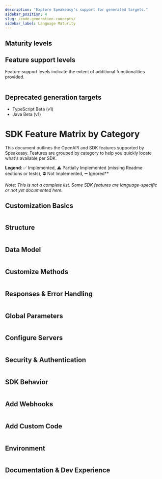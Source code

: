 ```yaml
---
description: "Explore Speakeasy's support for generated targets."
sidebar_position: 4
slug: /code-generation-concepts/
sidebar_label: Language Maturity
---
```



## Maturity levels

<Table
  data={[
    {
      level: "Alpha",
      description:
        "An early preview of upcoming features intended for gathering feedback. Alpha versions are less complete and likely to be unstable, with frequent updates and significant changes.",
    },
    {
      level: "Beta",
      description:
        "A pre-release version that includes many features of GA but is still subject to significant modifications based on user feedback. The interface is considered stable enough for testing.",
    },
    {
      level: "General availability (GA)",
      description:
        "A fully supported release that includes all functionalities altering the type interface from OpenAPI Specification keywords (for example, [oneOf](/docs/customize-sdks/oneof)).",
    },
  ]}
  columns={[
    { key: "level", header: "Maturity level" },
    { key: "description", header: "Description" },
  ]}
/>

## Feature support levels

Feature support levels indicate the extent of additional functionalities provided.

<Table
  data={[
    {
      target: "[TypeScript](/docs/languages/typescript/methodology-ts)",
      maturity: "GA",
      support: "GA",
    },
    {
      target: "[Go](/docs/languages/golang/methodology-go)",
      maturity: "GA",
      support: "GA",
    },
    {
      target: "[Java](/docs/languages/java/methodology-java)",
      maturity: "GA",
      support: "GA",
    },
    {
      target:
        "[Python - Pydantic & Async](/docs/languages/python/methodology-python)",
      maturity: "GA",
      support: "GA",
    },
    {
      target: "[C#](/docs/languages/csharp/methodology-csharp)",
      maturity: "GA",
      support: "GA",
    },
    {
      target: "[Terraform](/docs/create-terraform)",
      maturity: "GA",
      support: "Level 2",
    },
    {
      target: "[PHP](/docs/languages/php/methodology-php)",
      maturity: "GA",
      support: "Level 1",
    },
    {
      target: "[Unity](/docs/languages/unity/methodology-unity)",
      maturity: "Beta",
      support: "Level 1",
    },
    {
      target: "[Ruby](/docs/languages/ruby/methodology-ruby)",
      maturity: "Alpha",
      support: "Level 1",
    },
    { target: "Postman", maturity: "Alpha", support: "Level 1" },
  ]}
  columns={[
    { key: "target", header: "Target" },
    { key: "maturity", header: "Maturity level" },
    { key: "support", header: "Feature support level" },
  ]}
/>

## Deprecated generation targets

- TypeScript Beta (v1)
- Java Beta (v1)

# SDK Feature Matrix by Category

This document outlines the OpenAPI and SDK features supported by Speakeasy. Features are grouped by category to help you quickly locate what's available per SDK.

**Legend**: ✅ Implemented, ⚠️ Partially Implemented (missing Readme sections or tests), ⛔ Not Implemented, ➖ Ignored\*\*

_Note: This is not a complete list. Some SDK features are language-specific or not yet documented here._

## Customization Basics

<Table
  columns={[
    { key: "feature", header: "Feature" },
    { key: "typescript", header: "TypeScript" },
    { key: "python", header: "Python" },
    { key: "go", header: "Go" },
    { key: "java", header: "Java" },
    { key: "csharp", header: "C#" },
    { key: "php", header: "PHP" },
    { key: "ruby", header: "Ruby" },
    { key: "unity", header: "Unity" },
    { key: "terraform", header: "Terraform" },
    { key: "postman", header: "Postman" },
  ]}
  data={[
    {
      feature: "`callbacks`",
      typescript: "✅",
      python: "✅",
      go: "✅",
      java: "✅",
      csharp: "✅",
      php: "✅",
      ruby: "✅",
      unity: "✅",
      terraform: "✅",
      postman: "⛔",
    },
    {
      feature: "`core`",
      typescript: "✅",
      python: "✅",
      go: "✅",
      java: "✅",
      csharp: "✅",
      php: "✅",
      ruby: "✅",
      unity: "✅",
      terraform: "✅",
      postman: "✅",
    },
  ]}
/>

## Structure

<Table
  columns={[
    { key: "feature", header: "Feature" },
    { key: "typescript", header: "TypeScript" },
    { key: "python", header: "Python" },
    { key: "go", header: "Go" },
    { key: "java", header: "Java" },
    { key: "csharp", header: "C#" },
    { key: "php", header: "PHP" },
    { key: "ruby", header: "Ruby" },
    { key: "unity", header: "Unity" },
    { key: "terraform", header: "Terraform" },
    { key: "postman", header: "Postman" },
  ]}
  data={[
    {
      feature: "`groups`",
      typescript: "✅",
      python: "✅",
      go: "✅",
      java: "✅",
      csharp: "✅",
      php: "✅",
      ruby: "✅",
      unity: "✅",
      terraform: "✅",
      postman: "✅",
    },
    {
      feature: "`ignores`",
      typescript: "✅",
      python: "✅",
      go: "✅",
      java: "✅",
      csharp: "✅",
      php: "✅",
      ruby: "✅",
      unity: "✅",
      terraform: "✅",
      postman: "✅",
    },
    {
      feature: "`includes`",
      typescript: "✅",
      python: "✅",
      go: "✅",
      java: "✅",
      csharp: "✅",
      php: "✅",
      ruby: "✅",
      unity: "✅",
      terraform: "✅",
      postman: "✅",
    },
    {
      feature: "`nameOverrides`",
      typescript: "✅",
      python: "✅",
      go: "✅",
      java: "✅",
      csharp: "✅",
      php: "✅",
      ruby: "✅",
      unity: "✅",
      terraform: "✅",
      postman: "✅",
    },
    {
      feature: "`multiLevelTagging`",
      typescript: "✅",
      python: "✅",
      go: "✅",
      java: "✅",
      csharp: "✅",
      php: "✅",
      ruby: "✅",
      unity: "✅",
      terraform: "✅",
      postman: "✅",
    },
  ]}
/>

## Data Model

<Table
  columns={[
    { key: "feature", header: "Feature" },
    { key: "typescript", header: "TypeScript" },
    { key: "python", header: "Python" },
    { key: "go", header: "Go" },
    { key: "java", header: "Java" },
    { key: "csharp", header: "C#" },
    { key: "php", header: "PHP" },
    { key: "ruby", header: "Ruby" },
    { key: "unity", header: "Unity" },
    { key: "terraform", header: "Terraform" },
    { key: "postman", header: "Postman" },
  ]}
  data={[
    {
      feature: "`disallowCircularRefs`",
      typescript: "⛔",
      python: "⛔",
      go: "⛔",
      java: "⛔",
      csharp: "⛔",
      php: "⛔",
      ruby: "⛔",
      unity: "⛔",
      terraform: "✅",
      postman: "⛔",
    },
    {
      feature: "`enums`",
      typescript: "✅",
      python: "✅",
      go: "✅",
      java: "✅",
      csharp: "✅",
      php: "✅",
      ruby: "✅",
      unity: "✅",
      terraform: "✅",
      postman: "✅",
    },
    {
      feature: "`typeOverrides`",
      typescript: "✅",
      python: "✅",
      go: "✅",
      java: "✅",
      csharp: "✅",
      php: "✅",
      ruby: "✅",
      unity: "✅",
      terraform: "✅",
      postman: "✅",
    },
    {
      feature: "`constsAndDefaults`",
      typescript: "✅",
      python: "✅",
      go: "✅",
      java: "✅",
      csharp: "✅",
      php: "✅",
      ruby: "✅",
      unity: "⛔",
      terraform: "✅",
      postman: "✅",
    },
    {
      feature: "`nullables`",
      typescript: "✅",
      python: "✅",
      go: "✅",
      java: "✅",
      csharp: "✅",
      php: "✅",
      ruby: "✅",
      unity: "⛔",
      terraform: "⛔",
      postman: "⛔",
    },
    {
      feature: "`unions`",
      typescript: "✅",
      python: "✅",
      go: "✅",
      java: "✅",
      csharp: "✅",
      php: "✅",
      ruby: "✅",
      unity: "✅",
      terraform: "✅",
      postman: "⛔",
    },
    {
      feature: "`bigint`",
      typescript: "✅",
      python: "✅",
      go: "✅",
      java: "✅",
      csharp: "✅",
      php: "✅",
      ruby: "⛔",
      unity: "✅",
      terraform: "⛔",
      postman: "✅",
    },
    {
      feature: "`decimal`",
      typescript: "✅",
      python: "✅",
      go: "✅",
      java: "✅",
      csharp: "✅",
      php: "✅",
      ruby: "⛔",
      unity: "✅",
      terraform: "⛔",
      postman: "✅",
    },
    {
      feature: "`sets`",
      typescript: "⛔",
      python: "⛔",
      go: "⛔",
      java: "⛔",
      csharp: "⛔",
      php: "⛔",
      ruby: "⛔",
      unity: "⛔",
      terraform: "✅",
      postman: "⛔",
    },
    {
      feature: "`sliceUnions`",
      typescript: "✅",
      python: "✅",
      go: "✅",
      java: "✅",
      csharp: "✅",
      php: "✅",
      ruby: "⛔",
      unity: "⛔",
      terraform: "⛔",
      postman: "⛔",
    },
    {
      feature: "`additionalProperties`",
      typescript: "✅",
      python: "✅",
      go: "✅",
      java: "✅",
      csharp: "✅",
      php: "✅",
      ruby: "✅",
      unity: "✅",
      terraform: "✅",
      postman: "⛔",
    },
    {
      feature: "`openEnums`",
      typescript: "✅",
      python: "✅",
      go: "✅",
      java: "✅",
      csharp: "⛔",
      php: "⛔",
      ruby: "⛔",
      unity: "⛔",
      terraform: "⛔",
      postman: "⛔",
    },
  ]}
/>

## Customize Methods

<Table
  columns={[
    { key: "feature", header: "Feature" },
    { key: "typescript", header: "TypeScript" },
    { key: "python", header: "Python" },
    { key: "go", header: "Go" },
    { key: "java", header: "Java" },
    { key: "csharp", header: "C#" },
    { key: "php", header: "PHP" },
    { key: "ruby", header: "Ruby" },
    { key: "unity", header: "Unity" },
    { key: "terraform", header: "Terraform" },
    { key: "postman", header: "Postman" },
  ]}
  data={[
    {
      feature: "`tagBasedOrdering`",
      typescript: "⛔",
      python: "⛔",
      go: "⛔",
      java: "⛔",
      csharp: "⛔",
      php: "⛔",
      ruby: "⛔",
      unity: "⛔",
      terraform: "⛔",
      postman: "⛔",
    },
    {
      feature: "`flattening`",
      typescript: "✅",
      python: "✅",
      go: "✅",
      java: "✅",
      csharp: "✅",
      php: "✅",
      ruby: "✅",
      unity: "✅",
      terraform: "✅",
      postman: "⛔",
    },
    {
      feature: "`methodSecurity`",
      typescript: "✅",
      python: "✅",
      go: "✅",
      java: "✅",
      csharp: "✅",
      php: "✅",
      ruby: "✅",
      unity: "✅",
      terraform: "✅",
      postman: "✅",
    },
    {
      feature: "`methodServerURLs`",
      typescript: "✅",
      python: "✅",
      go: "✅",
      java: "✅",
      csharp: "✅",
      php: "✅",
      ruby: "✅",
      unity: "✅",
      terraform: "✅",
      postman: "✅",
    },
    {
      feature: "`pagination`",
      typescript: "✅",
      python: "✅",
      go: "✅",
      java: "✅",
      csharp: "✅",
      php: "⚠️",
      ruby: "⚠️",
      unity: "⚠️",
      terraform: "✅",
      postman: "⛔",
    },
    {
      feature: "`retries`",
      typescript: "✅",
      python: "✅",
      go: "✅",
      java: "✅",
      csharp: "⚠️",
      php: "⚠️",
      ruby: "⚠️",
      unity: "⛔",
      terraform: "✅",
      postman: "⛔",
    },
    {
      feature: "`defaultEnabledRetries`",
      typescript: "✅",
      python: "✅",
      go: "✅",
      java: "⛔",
      csharp: "⛔",
      php: "⛔",
      ruby: "⛔",
      unity: "⛔",
      terraform: "⛔",
      postman: "⛔",
    },
    {
      feature: "`methodArguments`",
      typescript: "✅",
      python: "✅",
      go: "✅",
      java: "⛔",
      csharp: "✅",
      php: "✅",
      ruby: "✅",
      unity: "⛔",
      terraform: "✅",
      postman: "⛔",
    },
    {
      feature: "`urlBasedPagination`",
      typescript: "✅",
      python: "✅",
      go: "✅",
      java: "⛔",
      csharp: "⛔",
      php: "✅",
      ruby: "✅",
      unity: "⛔",
      terraform: "⛔",
      postman: "⛔",
    },
  ]}
/>

## Responses & Error Handling

<Table
  columns={[
    { key: "feature", header: "Feature" },
    { key: "typescript", header: "TypeScript" },
    { key: "python", header: "Python" },
    { key: "go", header: "Go" },
    { key: "java", header: "Java" },
    { key: "csharp", header: "C#" },
    { key: "php", header: "PHP" },
    { key: "ruby", header: "Ruby" },
    { key: "unity", header: "Unity" },
    { key: "terraform", header: "Terraform" },
    { key: "postman", header: "Postman" },
  ]}
  data={[
    {
      feature: "`getRequestBodies`",
      typescript: "⛔",
      python: "✅",
      go: "✅",
      java: "✅",
      csharp: "✅",
      php: "✅",
      ruby: "✅",
      unity: "✅",
      terraform: "✅",
      postman: "✅",
    },
    {
      feature: "`inputOutputModels`",
      typescript: "✅",
      python: "✅",
      go: "✅",
      java: "✅",
      csharp: "✅",
      php: "✅",
      ruby: "✅",
      unity: "✅",
      terraform: "✅",
      postman: "⛔",
    },
    {
      feature: "`errors`",
      typescript: "✅",
      python: "✅",
      go: "✅",
      java: "✅",
      csharp: "✅",
      php: "⚠️",
      ruby: "⚠️",
      unity: "✅",
      terraform: "⛔",
      postman: "✅",
    },
    {
      feature: "`enumUnions`",
      typescript: "✅",
      python: "✅",
      go: "⛔",
      java: "⛔",
      csharp: "⛔",
      php: "⛔",
      ruby: "⛔",
      unity: "⛔",
      terraform: "⛔",
      postman: "⛔",
    },
    {
      feature: "`errorUnions`",
      typescript: "✅",
      python: "✅",
      go: "✅",
      java: "⛔",
      csharp: "✅",
      php: "✅",
      ruby: "⛔",
      unity: "⛔",
      terraform: "⛔",
      postman: "⛔",
    },
    {
      feature: "`responseFormat`",
      typescript: "✅",
      python: "✅",
      go: "✅",
      java: "⛔",
      csharp: "✅",
      php: "✅",
      ruby: "✅",
      unity: "⛔",
      terraform: "⛔",
      postman: "⛔",
    },
    {
      feature: "`jsonlResponses`",
      typescript: "✅",
      python: "✅",
      go: "✅",
      java: "✅",
      csharp: "⛔",
      php: "⛔",
      ruby: "⛔",
      unity: "⛔",
      terraform: "⛔",
      postman: "⛔",
    },
    {
      feature: "`uploadStreams`",
      typescript: "✅",
      python: "✅",
      go: "✅",
      java: "⛔",
      csharp: "⛔",
      php: "⛔",
      ruby: "⛔",
      unity: "⛔",
      terraform: "⛔",
      postman: "⛔",
    },
  ]}
/>

## Global Parameters

<Table
  columns={[
    { key: "feature", header: "Feature" },
    { key: "typescript", header: "TypeScript" },
    { key: "python", header: "Python" },
    { key: "go", header: "Go" },
    { key: "java", header: "Java" },
    { key: "csharp", header: "C#" },
    { key: "php", header: "PHP" },
    { key: "ruby", header: "Ruby" },
    { key: "unity", header: "Unity" },
    { key: "terraform", header: "Terraform" },
    { key: "postman", header: "Postman" },
  ]}
  data={[
    {
      feature: "`additionalDependencies`",
      typescript: "✅",
      python: "✅",
      go: "✅",
      java: "✅",
      csharp: "✅",
      php: "✅",
      ruby: "✅",
      unity: "⛔",
      terraform: "✅",
      postman: "⛔",
    },
    {
      feature: "`deepObjectParams`",
      typescript: "✅",
      python: "✅",
      go: "✅",
      java: "⛔",
      csharp: "⛔",
      php: "✅",
      ruby: "⛔",
      unity: "⛔",
      terraform: "✅",
      postman: "⛔",
    },
    {
      feature: "`acceptHeaders`",
      typescript: "✅",
      python: "✅",
      go: "✅",
      java: "✅",
      csharp: "⛔",
      php: "⛔",
      ruby: "⛔",
      unity: "⛔",
      terraform: "⛔",
      postman: "✅",
    },
    {
      feature: "`allowReserved`",
      typescript: "⛔",
      python: "⛔",
      go: "⛔",
      java: "✅",
      csharp: "⛔",
      php: "⛔",
      ruby: "⛔",
      unity: "⛔",
      terraform: "⛔",
      postman: "⛔",
    },
  ]}
/>

## Configure Servers

<Table
  columns={[
    { key: "feature", header: "Feature" },
    { key: "typescript", header: "TypeScript" },
    { key: "python", header: "Python" },
    { key: "go", header: "Go" },
    { key: "java", header: "Java" },
    { key: "csharp", header: "C#" },
    { key: "php", header: "PHP" },
    { key: "ruby", header: "Ruby" },
    { key: "unity", header: "Unity" },
    { key: "terraform", header: "Terraform" },
    { key: "postman", header: "Postman" },
  ]}
  data={[
    {
      feature: "`globalServerURLs`",
      typescript: "✅",
      python: "✅",
      go: "✅",
      java: "✅",
      csharp: "✅",
      php: "✅",
      ruby: "✅",
      unity: "✅",
      terraform: "✅",
      postman: "✅",
    },
    {
      feature: "`globalSecurityFlattening`",
      typescript: "✅",
      python: "✅",
      go: "✅",
      java: "✅",
      csharp: "✅",
      php: "✅",
      ruby: "✅",
      unity: "⛔",
      terraform: "✅",
      postman: "⛔",
    },
    {
      feature: "`globals`",
      typescript: "✅",
      python: "✅",
      go: "✅",
      java: "✅",
      csharp: "✅",
      php: "✅",
      ruby: "✅",
      unity: "✅",
      terraform: "✅",
      postman: "✅",
    },
    {
      feature: "`serverIDs`",
      typescript: "✅",
      python: "✅",
      go: "✅",
      java: "✅",
      csharp: "✅",
      php: "✅",
      ruby: "✅",
      unity: "✅",
      terraform: "✅",
      postman: "✅",
    },
    {
      feature: "`serverEvents`",
      typescript: "✅",
      python: "✅",
      go: "✅",
      java: "⚠️",
      csharp: "⛔",
      php: "⛔",
      ruby: "⛔",
      unity: "⛔",
      terraform: "⛔",
      postman: "⛔",
    },
    {
      feature: "`serverEventsSentinels`",
      typescript: "✅",
      python: "✅",
      go: "✅",
      java: "⚠️",
      csharp: "⛔",
      php: "⛔",
      ruby: "⛔",
      unity: "⛔",
      terraform: "⛔",
      postman: "⛔",
    },
  ]}
/>

## Security & Authentication

<Table
  columns={[
    { key: "feature", header: "Feature" },
    { key: "typescript", header: "TypeScript" },
    { key: "python", header: "Python" },
    { key: "go", header: "Go" },
    { key: "java", header: "Java" },
    { key: "csharp", header: "C#" },
    { key: "php", header: "PHP" },
    { key: "ruby", header: "Ruby" },
    { key: "unity", header: "Unity" },
    { key: "terraform", header: "Terraform" },
    { key: "postman", header: "Postman" },
  ]}
  data={[
    {
      feature: "`globalSecurity`",
      typescript: "✅",
      python: "✅",
      go: "✅",
      java: "✅",
      csharp: "✅",
      php: "✅",
      ruby: "✅",
      unity: "✅",
      terraform: "✅",
      postman: "✅",
    },
    {
      feature: "`globalSecurityCallbacks`",
      typescript: "✅",
      python: "✅",
      go: "✅",
      java: "✅",
      csharp: "✅",
      php: "✅",
      ruby: "✅",
      unity: "⛔",
      terraform: "⛔",
      postman: "⛔",
    },
    {
      feature: "`deprecations`",
      typescript: "✅",
      python: "✅",
      go: "✅",
      java: "✅",
      csharp: "✅",
      php: "✅",
      ruby: "✅",
      unity: "✅",
      terraform: "✅",
      postman: "⛔",
    },
    {
      feature: "`oauth2ClientCredentials`",
      typescript: "✅",
      python: "✅",
      go: "✅",
      java: "✅",
      csharp: "✅",
      php: "✅",
      ruby: "⛔",
      unity: "⛔",
      terraform: "✅",
      postman: "✅",
    },
    {
      feature: "`oauth2Password`",
      typescript: "✅",
      python: "⛔",
      go: "✅",
      java: "✅",
      csharp: "⛔",
      php: "⛔",
      ruby: "⛔",
      unity: "⛔",
      terraform: "⛔",
      postman: "⛔",
    },
    {
      feature: "`customSecuritySchemes`",
      typescript: "✅",
      python: "✅",
      go: "✅",
      java: "✅",
      csharp: "✅",
      php: "✅",
      ruby: "✅",
      unity: "⛔",
      terraform: "⛔",
      postman: "⛔",
    },
  ]}
/>

## SDK Behavior

<Table
  columns={[
    { key: "feature", header: "Feature" },
    { key: "typescript", header: "TypeScript" },
    { key: "python", header: "Python" },
    { key: "go", header: "Go" },
    { key: "java", header: "Java" },
    { key: "csharp", header: "C#" },
    { key: "php", header: "PHP" },
    { key: "ruby", header: "Ruby" },
    { key: "unity", header: "Unity" },
    { key: "terraform", header: "Terraform" },
    { key: "postman", header: "Postman" },
  ]}
  data={[
    {
      feature: "`downloadStreams`",
      typescript: "✅",
      python: "✅",
      go: "✅",
      java: "✅",
      csharp: "⛔",
      php: "⛔",
      ruby: "⛔",
      unity: "✅",
      terraform: "⛔",
      postman: "⛔",
    },
    {
      feature: "`stringNumberFormats`",
      typescript: "✅",
      python: "✅",
      go: "✅",
      java: "⛔",
      csharp: "⛔",
      php: "⛔",
      ruby: "⛔",
      unity: "⛔",
      terraform: "⛔",
      postman: "⛔",
    },
    {
      feature: "`flatRequests`",
      typescript: "⛔",
      python: "✅",
      go: "⛔",
      java: "⛔",
      csharp: "⛔",
      php: "⛔",
      ruby: "⛔",
      unity: "⛔",
      terraform: "⛔",
      postman: "⛔",
    },
    {
      feature: "`operationTimeout`",
      typescript: "✅",
      python: "✅",
      go: "✅",
      java: "⛔",
      csharp: "⛔",
      php: "⛔",
      ruby: "✅",
      unity: "⛔",
      terraform: "⛔",
      postman: "⛔",
    },
  ]}
/>

## Add Webhooks

<Table
  columns={[
    { key: "feature", header: "Feature" },
    { key: "typescript", header: "TypeScript" },
    { key: "python", header: "Python" },
    { key: "go", header: "Go" },
    { key: "java", header: "Java" },
    { key: "csharp", header: "C#" },
    { key: "php", header: "PHP" },
    { key: "ruby", header: "Ruby" },
    { key: "unity", header: "Unity" },
    { key: "terraform", header: "Terraform" },
    { key: "postman", header: "Postman" },
  ]}
  data={[
    {
      feature: "`webhooks`",
      typescript: "✅",
      python: "✅",
      go: "✅",
      java: "✅",
      csharp: "✅",
      php: "✅",
      ruby: "✅",
      unity: "✅",
      terraform: "✅",
      postman: "⛔",
    },
    {
      feature: "`webhookHandlers`",
      typescript: "✅",
      python: "⛔",
      go: "⛔",
      java: "⛔",
      csharp: "⛔",
      php: "⛔",
      ruby: "⛔",
      unity: "⛔",
      terraform: "⛔",
      postman: "⛔",
    },
  ]}
/>

## Add Custom Code

<Table
  columns={[
    { key: "feature", header: "Feature" },
    { key: "typescript", header: "TypeScript" },
    { key: "python", header: "Python" },
    { key: "go", header: "Go" },
    { key: "java", header: "Java" },
    { key: "csharp", header: "C#" },
    { key: "php", header: "PHP" },
    { key: "ruby", header: "Ruby" },
    { key: "unity", header: "Unity" },
    { key: "terraform", header: "Terraform" },
    { key: "postman", header: "Postman" },
  ]}
  data={[
    {
      feature: "`sdkHooks`",
      typescript: "✅",
      python: "✅",
      go: "✅",
      java: "✅",
      csharp: "✅",
      php: "✅",
      ruby: "✅",
      unity: "⛔",
      terraform: "✅",
      postman: "⛔",
    },
    {
      feature: "`customCodeRegions`",
      typescript: "✅",
      python: "✅",
      go: "⛔",
      java: "⛔",
      csharp: "⛔",
      php: "⛔",
      ruby: "⛔",
      unity: "⛔",
      terraform: "⛔",
      postman: "⛔",
    },
    {
      feature: "`mockServer`",
      typescript: "✅",
      python: "✅",
      go: "✅",
      java: "✅",
      csharp: "⛔",
      php: "⛔",
      ruby: "⛔",
      unity: "⛔",
      terraform: "⛔",
      postman: "⛔",
    },
  ]}
/>

## Environment

<Table
  columns={[
    { key: "feature", header: "Feature" },
    { key: "typescript", header: "TypeScript" },
    { key: "python", header: "Python" },
    { key: "go", header: "Go" },
    { key: "java", header: "Java" },
    { key: "csharp", header: "C#" },
    { key: "php", header: "PHP" },
    { key: "ruby", header: "Ruby" },
    { key: "unity", header: "Unity" },
    { key: "terraform", header: "Terraform" },
    { key: "postman", header: "Postman" },
  ]}
  data={[
    {
      feature: "`hiddenGlobals`",
      typescript: "✅",
      python: "✅",
      go: "✅",
      java: "⛔",
      csharp: "⛔",
      php: "⛔",
      ruby: "⛔",
      unity: "⛔",
      terraform: "✅",
      postman: "✅",
    },
    {
      feature: "`configurableModuleName`",
      typescript: "⛔",
      python: "✅",
      go: "⛔",
      java: "⛔",
      csharp: "⛔",
      php: "⛔",
      ruby: "⛔",
      unity: "⛔",
      terraform: "⛔",
      postman: "⛔",
    },
    {
      feature: "`envVarGlobals`",
      typescript: "✅",
      python: "✅",
      go: "✅",
      java: "⛔",
      csharp: "⛔",
      php: "⛔",
      ruby: "⛔",
      unity: "⛔",
      terraform: "⛔",
      postman: "⛔",
    },
    {
      feature: "`envVarSecurityUsage`",
      typescript: "✅",
      python: "✅",
      go: "✅",
      java: "⛔",
      csharp: "⛔",
      php: "⛔",
      ruby: "⛔",
      unity: "⛔",
      terraform: "⛔",
      postman: "⛔",
    },
  ]}
/>

## Documentation & Dev Experience

<Table
  columns={[
    { key: "feature", header: "Feature" },
    { key: "typescript", header: "TypeScript" },
    { key: "python", header: "Python" },
    { key: "go", header: "Go" },
    { key: "java", header: "Java" },
    { key: "csharp", header: "C#" },
    { key: "php", header: "PHP" },
    { key: "ruby", header: "Ruby" },
    { key: "unity", header: "Unity" },
    { key: "terraform", header: "Terraform" },
    { key: "postman", header: "Postman" },
  ]}
  data={[
    {
      feature: "`docs`",
      typescript: "✅",
      python: "✅",
      go: "✅",
      java: "✅",
      csharp: "✅",
      php: "✅",
      ruby: "✅",
      unity: "✅",
      terraform: "✅",
      postman: "✅",
    },
    {
      feature: "`examples`",
      typescript: "✅",
      python: "✅",
      go: "✅",
      java: "✅",
      csharp: "✅",
      php: "✅",
      ruby: "✅",
      unity: "✅",
      terraform: "✅",
      postman: "✅",
    },
    {
      feature: "`tests`",
      typescript: "✅",
      python: "✅",
      go: "✅",
      java: "✅",
      csharp: "⛔",
      php: "⛔",
      ruby: "⛔",
      unity: "⛔",
      terraform: "⛔",
      postman: "⛔",
    },
  ]}
/>

